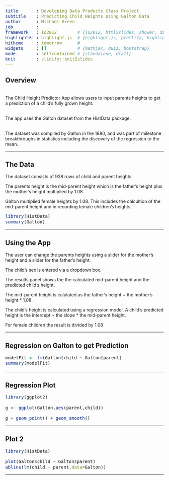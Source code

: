 ```yaml
---
title       : Developing Data Products Class Project
subtitle    : Predicting Child Heights Using Galton Data
author      : Michael Green
job         : 
framework   : io2012        # {io2012, html5slides, shower, dzslides, ...}
highlighter : highlight.js  # {highlight.js, prettify, highlight}
hitheme     : tomorrow      # 
widgets     : []            # {mathjax, quiz, bootstrap}
mode        : selfcontained # {standalone, draft}
knit        : slidify::knit2slides
---
```


<style type="text/css">
body, td {
   font-size: 14px;
}
code.r{
  font-size: 14px;
}
pre {
  font-size: 16px
}
</style>

## Overview
<br/>
The Child Height Predictor App allows users to input parents heights to get a prediction
of a child's fully grown height.<br/>
<br/>

The app uses the Galton dataset from the HistData package.

<br/>
The dataset was compiled by Galton in the 1880, and was part of milestone breakthroughs
in statistics including the discovery of the regression to the mean.

---

## The Data

The dataset consists of 928 rows of child and parent heights.

The parents height is the mid-parent height which is the father's height plus the mother's height multiplied by 1.08.

Galton multiplied female heights by 1.08. This includes the calcultion of the mid-parent height and in recording female children's heights.

```r
library(HistData)
summary(Galton)

```

---

## Using the App

The user can change the parents heights using a slider for the mother's height and a slider for the father's height.

The child's sex is entered via a dropdown box.

The results panel shows the the calculated mid-parent height and the predicted child's height.

The mid-parent height is calulated as the father's height + the mother's height * 1.08.

The child's height is calculated using a regression model. 
A child's predicted height is the intercept + the slope * the mid-parent height.

For female children the result is divided by 1.08

---

## Regression on Galton to get Prediction

<font size="4">
```r
modelFit <- lm(Galton$child ~ Galton$parent)
summary(modelFit) 
```

</font>

---


## Regression Plot

```r
library(ggplot2)

g <- ggplot(Galton,aes(parent,child))

g + geom_point() + geom_smooth()


```

---


## Plot 2

```r
library(HistData)

plot(Galton$child ~ Galton$parent)
abline(lm(child ~ parent,data=Galton))

```

---

